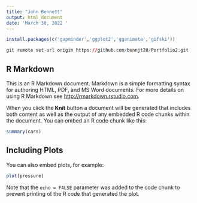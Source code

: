 ```yaml
---
title: "John Bennett"
output: html_document
date: 'March 30, 2022 '
---
```


```r
install.packages(c('gapminder','ggplot2','gganimate','gifski'))
```

```r
git remote set-url origin https://github.com/bennjt20/Portfolio2.git
```


## R Markdown

This is an R Markdown document. Markdown is a simple formatting syntax for authoring HTML, PDF, and MS Word documents. For more details on using R Markdown see <http://rmarkdown.rstudio.com>.

When you click the **Knit** button a document will be generated that includes both content as well as the output of any embedded R code chunks within the document. You can embed an R code chunk like this:

```r
summary(cars)
```

## Including Plots

You can also embed plots, for example:

```r
plot(pressure)
```

Note that the `echo = FALSE` parameter was added to the code chunk to prevent printing of the R code that generated the plot.
